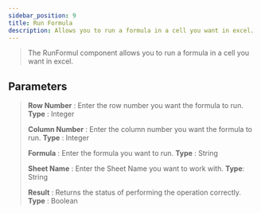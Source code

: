 ---
sidebar_position: 9
title: Run Formula
description: Allows you to run a formula in a cell you want in excel.
---
> The RunFormul component allows you to run a formula in a cell you want in excel.

## Parameters

> **Row Number** : Enter the row number you want the formula to run. **Type** : Integer
>
> **Column Number** : Enter the column number you want the formula to run. **Type** : Integer
>
> **Formula** : Enter the formula you want to run. **Type** : String
>
> **Sheet Name** : Enter the Sheet Name you want to work with. **Type**: String
>
> **Result** : Returns the status of performing the operation correctly. **Type** : Boolean